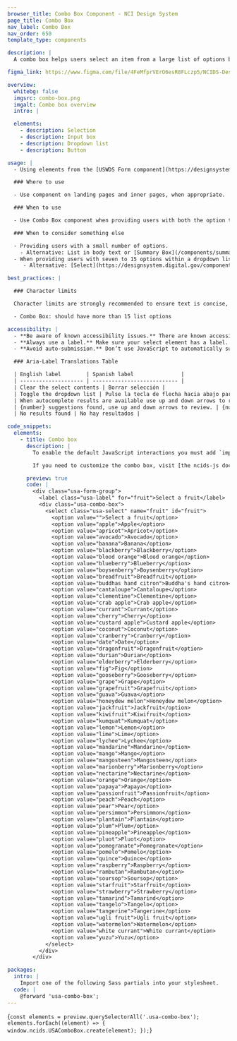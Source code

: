```yaml
---
browser_title: Combo Box Component - NCI Design System
page_title: Combo Box
nav_label: Combo Box
nav_order: 650
template_type: components

description: |
  A combo box helps users select an item from a large list of options by using a drop-down list or by typing in the desired option.

figma_link: https://www.figma.com/file/4FeMfprVErO6esR8FLczp5/NCIDS-Design-Kit?type=design&node-id=4563%3A16203&mode=design&t=9xNemHVdk0y2K4UA-1

overview:
  whitebg: false
  imgsrc: combo-box.png
  imgalt: Combo box overview
  intro: |

  elements:
    - description: Selection
    - description: Input box
    - description: Dropdown list
    - description: Button

usage: |
  - Using elements from the [USWDS Form component](https://designsystem.digital.gov/components/form) to add a label/call-to-action (CTA) with your combo box is recommended. Use this label/CTA to describe the list of options that users can choose from using the combo box.

  ### Where to use

  - Use component on landing pages and inner pages, when appropriate.

  ### When to use

  - Use Combo Box component when providing users with both the option to browse through a dropdown list and to type ahead within the search field to find a specific item from the list.

  ### When to consider something else

  - Providing users with a small number of options.
    - Alternative: List in body text or [Summary Box](/components/summary-box)
  - When providing users with seven to 15 options within a dropdown list to choose from.
     - Alternative: [Select](https://designsystem.digital.gov/components/select/)

best_practices: |

  ### Character limits

  Character limits are strongly recommended to ensure text is concise, scannable, and not visually distorted.

  - Combo Box: should have more than 15 list options

accessibility: |
  - **Be aware of known accessibility issues.** There are known accessibility issues with the original USWDS combo box component that were raised when testing with users of assistive technology. Incorporate fixes as they become available.
  - **Always use a label.** Make sure your select element has a label. Don’t replace it with the default menu option (e.g., removing the “State” label and having the menu read “Select a state” by default).
  - **Avoid auto-submission.** Don’t use JavaScript to automatically submit the form (or do anything else) when an option is selected. Auto-submission disrupts screen readers because they select each option as they read them.

  ### Aria-Label Translations Table

  | English label        | Spanish label               |
  | -------------------- | --------------------------- |
  | Clear the select contents | Borrar selección |
  | Toggle the dropdown list | Pulse la tecla de flecha hacia abajo para desplegar la lista de las opciones |
  | When autocomplete results are available use up and down arrows to review and enter to select. Touch device users, explore by touch or with swipe gestures.  | Si hay campos que se autocompletan, use las teclas de flecha para conocer las opciones y pulse la tecla Enter para seleccionar. En los dispositivos táctiles, navegue por la pantalla al tacto o deslizando un dedo. |
  | {number} suggestions found, use up and down arrows to review. | {number} sugerencias automáticas. Use flecha arriba o flecha abajo para escuchar las opciones.         |
  | No results found | No hay resultados |

code_snippets:
  elements:
    - title: Combo box
      description: |
        To enable the default JavaScript interactions you must add `import '@nciocpl/ncids-js/usa-combo-box/auto-init';` to the top of your JavaScript file.

        If you need to customize the combo box, visit [the ncids-js documentation site](/ncids-js/classes/usa_combo_box.USAComboBox.html) for more information on developing your own custom JavaScript.

      preview: true
      code: |
        <div class="usa-form-group">
          <label class="usa-label" for="fruit">Select a fruit</label>
          <div class="usa-combo-box">
            <select class="usa-select" name="fruit" id="fruit">
              <option value="">Select a fruit</option>
              <option value="apple">Apple</option>
              <option value="apricot">Apricot</option>
              <option value="avocado">Avocado</option>
              <option value="banana">Banana</option>
              <option value="blackberry">Blackberry</option>
              <option value="blood orange">Blood orange</option>
              <option value="blueberry">Blueberry</option>
              <option value="boysenberry">Boysenberry</option>
              <option value="breadfruit">Breadfruit</option>
              <option value="buddhas hand citron">Buddha's hand citron</option>
              <option value="cantaloupe">Cantaloupe</option>
              <option value="clementine">Clementine</option>
              <option value="crab apple">Crab apple</option>
              <option value="currant">Currant</option>
              <option value="cherry">Cherry</option>
              <option value="custard apple">Custard apple</option>
              <option value="coconut">Coconut</option>
              <option value="cranberry">Cranberry</option>
              <option value="date">Date</option>
              <option value="dragonfruit">Dragonfruit</option>
              <option value="durian">Durian</option>
              <option value="elderberry">Elderberry</option>
              <option value="fig">Fig</option>
              <option value="gooseberry">Gooseberry</option>
              <option value="grape">Grape</option>
              <option value="grapefruit">Grapefruit</option>
              <option value="guava">Guava</option>
              <option value="honeydew melon">Honeydew melon</option>
              <option value="jackfruit">Jackfruit</option>
              <option value="kiwifruit">Kiwifruit</option>
              <option value="kumquat">Kumquat</option>
              <option value="lemon">Lemon</option>
              <option value="lime">Lime</option>
              <option value="lychee">Lychee</option>
              <option value="mandarine">Mandarine</option>
              <option value="mango">Mango</option>
              <option value="mangosteen">Mangosteen</option>
              <option value="marionberry">Marionberry</option>
              <option value="nectarine">Nectarine</option>
              <option value="orange">Orange</option>
              <option value="papaya">Papaya</option>
              <option value="passionfruit">Passionfruit</option>
              <option value="peach">Peach</option>
              <option value="pear">Pear</option>
              <option value="persimmon">Persimmon</option>
              <option value="plantain">Plantain</option>
              <option value="plum">Plum</option>
              <option value="pineapple">Pineapple</option>
              <option value="pluot">Pluot</option>
              <option value="pomegranate">Pomegranate</option>
              <option value="pomelo">Pomelo</option>
              <option value="quince">Quince</option>
              <option value="raspberry">Raspberry</option>
              <option value="rambutan">Rambutan</option>
              <option value="soursop">Soursop</option>
              <option value="starfruit">Starfruit</option>
              <option value="strawberry">Strawberry</option>
              <option value="tamarind">Tamarind</option>
              <option value="tangelo">Tangelo</option>
              <option value="tangerine">Tangerine</option>
              <option value="ugli fruit">Ugli fruit</option>
              <option value="watermelon">Watermelon</option>
              <option value="white currant">White currant</option>
              <option value="yuzu">Yuzu</option>
            </select>
          </div>
        </div>

packages:
  intro: |
    Import one of the following Sass partials into your stylesheet.
  code: |
    @forward 'usa-combo-box';
---
```


<NciDsJsInit path={props.pageContext.pagePath}>{`
	const elements = preview.querySelectorAll('.usa-combo-box');
	elements.forEach((element) => {
		window.ncids.USAComboBox.create(element);
	});
`}</NciDsJsInit>
